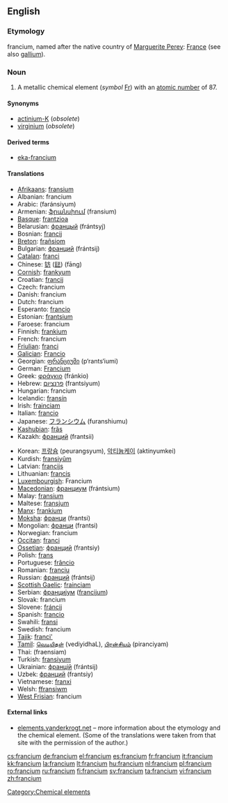 {{also|Francium}}
==English==
{{elements|Fr|radon|Rn|radium|Ra}}

{{wikipedia}}

===Etymology===
{{NL.}} francium, named after the native country of [[:w:Marguerite Perey|Marguerite Perey]]: [[France]] (see also [[gallium]]).

===Noun===
{{en-noun|-}}

# A metallic chemical element (''symbol'' [[Fr]]) with an [[atomic number]] of 87.

====Synonyms====
* [[actinium-K]] (''obsolete'')
* [[virginium]] (''obsolete'')

====Derived terms====
* [[eka-francium]]

====Translations====
{{trans-top|chemical element}}
* [[Afrikaans]]: [[fransium]]
* Albanian: francium
* Arabic: {{Arab|[[فرنسيوم]]}} (faránsiyum) {{m}}
* Armenian: [[ֆրանսիում]] (fransium)
* [[Basque]]: [[frantzioa]]
* Belarusian: [[францый]] (frántsyj) {{m}}
* Bosnian: [[francij]]
* [[Breton]]: [[frañsiom]]
* Bulgarian: [[франций]] (frántsij) {{m}}
* [[Catalan]]: [[franci]] {{m}}
* Chinese: [[钫]] ([[鍅]]) (fāng)
* [[Cornish]]: [[frankyum]]
* Croatian: [[francij]]
* Czech: francium
* Danish: francium
* Dutch: francium {{n}}
* Esperanto: [[francio]]
* Estonian: [[frantsium]]
* Faroese: francium
* Finnish: [[frankium]]
* French: francium {{m}}
* [[Friulian]]: [[franci]]
* [[Galician]]: [[Francio]]
* Georgian: [[ფრანციუმი]] (p‘rants‘iumi)
* German: [[Francium]] {{n}}
* Greek: [[φράγκιο]] (fránkio) {{n}}
* Hebrew: [[פרנציום]] (frantsiyum)
* Hungarian: francium
* Icelandic: [[fransín]]
* Irish: [[frainciam]]
* Italian: [[francio]] {{m}}
* Japanese: [[フランシウム]] (furanshiumu)
* [[Kashubian]]: [[frãs]]
* Kazakh: [[франций]] (frantsii)
{{trans-mid}}
* Korean: [[프랑슘]] (peurangsyum), [[악티늄케이]] (aktinyumkei)
* Kurdish: [[fransiyûm]]
* Latvian: [[francijs]]
* Lithuanian: [[francis]]
* [[Luxembourgish]]: Francium {{n}}
* [[Macedonian]]: [[франциум]] (frántsium) {{m}}
* Malay: [[fransium]]
* Maltese: [[fransjum]]
* [[Manx]]: [[frankium]]
* [[Moksha]]: [[франци]] (frantsi)
* Mongolian: [[франци]] (frantsi)
* Norwegian: francium
* [[Occitan]]: [[franci]]
* [[Ossetian]]: [[франций]] (frantsiy)
* Polish: [[frans]] {{m}}
* Portuguese: [[frâncio]] {{m}}
* Romanian: [[franciu]] {{n}}
* Russian: [[франций]] (frántsij) {{m}}
* [[Scottish Gaelic]]: [[frainciam]]
* Serbian: [[францијум]] ([[francijum]]) {{m}}
* Slovak: francium
* Slovene: [[fráncij]]
* Spanish: [[francio]] {{m}}
* Swahili: [[fransi]]
* Swedish: francium
* [[Tajik]]: [[franci']]
* [[Tamil]]: [[வெடியிதள்]] (vediyidhaL), [[பிரன்சியம்]] (piranciyam)
* Thai: {{Thai|[[แฟรนเซียม]]}} (fraensiam)
* Turkish: [[fransiyum]]
* Ukrainian: [[францій]] (frántsij) {{m}}
* Uzbek: [[франций]] (frantsiy)
* Vietnamese: [[franxi]]
* Welsh: [[ffransiwm]]
* [[West Frisian]]: francium {{n}}
{{trans-bottom}}

====External links====
* [http://elements.vanderkrogt.net/elem/fr.html elements.vanderkrogt.net] – more information about the etymology and the chemical element. (Some of the translations were taken from that site with the permission of the author.)

[[Category:Chemical elements]]

[[cs:francium]]
[[de:francium]]
[[el:francium]]
[[es:francium]]
[[fr:francium]]
[[it:francium]]
[[kk:francium]]
[[la:francium]]
[[lt:francium]]
[[hu:francium]]
[[nl:francium]]
[[pl:francium]]
[[ro:francium]]
[[ru:francium]]
[[fi:francium]]
[[sv:francium]]
[[ta:francium]]
[[vi:francium]]
[[zh:francium]]